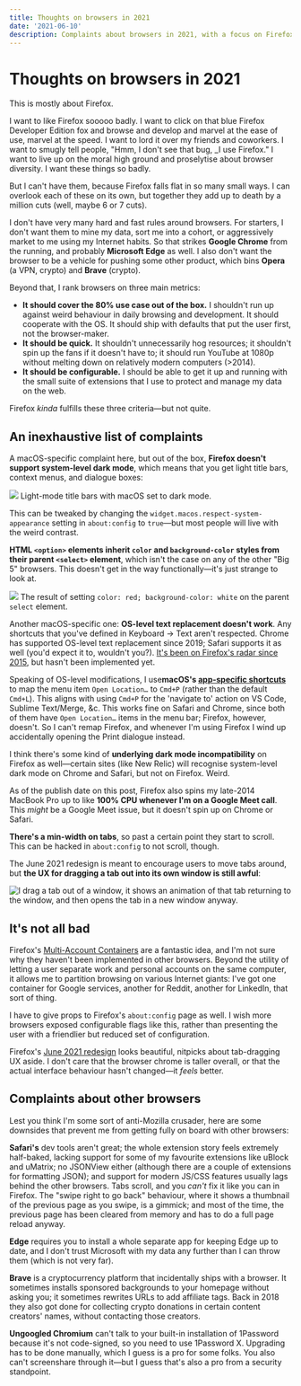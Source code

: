 ```yaml
---
title: Thoughts on browsers in 2021
date: '2021-06-10'
description: Complaints about browsers in 2021, with a focus on Firefox, which I desperately want to like.
---
```


<Date date="2021-06-10" />

# Thoughts on browsers in 2021
This is mostly about Firefox.

I want to like Firefox sooooo badly. I want to click on that blue Firefox Developer Edition fox and browse and develop and marvel at the ease of use, marvel at the speed. I want to lord it over my friends and coworkers. I want to smugly tell people, "Hmm, I don't see that bug, _I use Firefox." I want to live up on the moral high ground and proselytise about browser diversity. I want these things so badly.

But I can't have them, because Firefox falls flat in so many small ways. I can overlook each of these on its own, but together they add up to death by a million cuts (well, maybe 6 or 7 cuts).

I don't have very many hard and fast rules around browsers. For starters, I don't want them to mine my data, sort me into a cohort, or aggressively market to me using my Internet habits. So that strikes **Google Chrome** from the running, and probably **Microsoft Edge** as well. I also don't want the browser to be a vehicle for pushing some other product, which bins **Opera** (a VPN, crypto) and **Brave** (crypto).

Beyond that, I rank browsers on three main metrics:

- **It should cover the 80% use case out of the box.** I shouldn't run up against weird behaviour in daily browsing and development. It should cooperate with the OS. It should ship with defaults that put the user first, not the browser-maker.
- **It should be quick.** It shouldn't unnecessarily hog resources; it shouldn't spin up the fans if it doesn't have to; it should run YouTube at 1080p without melting down on relatively modern computers (>2014).
- **It should be configurable.** I should be able to get it up and running with the small suite of extensions that I use to protect and manage my data on the web.

Firefox _kinda_ fulfills these three criteria—but not quite.

## An inexhaustive list of complaints
A macOS-specific complaint here, but out of the box, **Firefox doesn't support system-level dark mode**, which means that you get light title bars, context menus, and dialogue boxes:

<Image src="/2021-06/title-bars.png">
  Light-mode title bars with macOS set to dark mode.
</Image>

This can be tweaked by changing the `widget.macos.respect-system-appearance` setting in `about:config` to `true`—but most people will live with the weird contrast.

**HTML `<option>` elements inherit `color` and `background-color` styles from their parent `<select>` element**, which isn't the case on any of the other "Big 5" browsers. This doesn't get in the way functionally—it's just strange to look at.

<Image src="/2021-06/options.png">
  The result of setting <code>color: red; background-color: white</code> on the parent <code>select</code> element.
</Image>

Another macOS-specific one: **OS-level text replacement doesn't work**. Any shortcuts that you've defined in Keyboard → Text aren't respected. Chrome has supported OS-level text replacement since 2019; Safari supports it as well (you'd expect it to, wouldn't you?). [It's been on Firefox's radar since 2015](https://bugzilla.mozilla.org/show_bug.cgi?id=1149826), but hasn't been implemented yet.

Speaking of OS-level modifications, I use**macOS's [app-specific shortcuts](https://support.apple.com/en-gb/guide/mac-help/mchlp2271/mac)** to map the menu item `Open Location…` to `Cmd+P` (rather than the default `Cmd+L`). This aligns with using `Cmd+P` for the 'navigate to' action on VS Code, Sublime Text/Merge, &c. This works fine on Safari and Chrome, since both of them have `Open Location…` items in the menu bar; Firefox, however, doesn't. So I can't remap Firefox, and whenever I'm using Firefox I wind up accidentally opening the Print dialogue instead.

I think there's some kind of **underlying dark mode incompatibility** on Firefox as well—certain sites (like New Relic) will recognise system-level dark mode on Chrome and Safari, but not on Firefox. Weird.

As of the publish date on this post, Firefox also spins my late-2014 MacBook Pro up to like **100% CPU whenever I'm on a Google Meet call**. This _might_ be a Google Meet issue, but it doesn't spin up on Chrome or Safari.

**There's a min-width on tabs**, so past a certain point they start to scroll. This can be hacked in `about:config` to not scroll, though.

The June 2021 redesign is meant to encourage users to move tabs around, but **the UX for dragging a tab out into its own window is still awful**:

<img src="https://assets.charlesharri.es/src/2021-06/dragging-tabs.gif" alt="I drag a tab out of a window, it shows an animation of that tab returning to the window, and then opens the tab in a new window anyway." />

## It's not all bad
Firefox's [Multi-Account Containers](https://support.mozilla.org/en-US/kb/containers) are a fantastic idea, and I'm not sure why they haven't been implemented in other browsers. Beyond the utility of letting a user separate work and personal accounts on the same computer, it allows me to partition browsing on various Internet giants: I've got one container for Google services, another for Reddit, another for LinkedIn, that sort of thing.

I have to give props to Firefox's `about:config` page as well. I wish more browsers exposed configurable flags like this, rather than presenting the user with a friendlier but reduced set of configuration.

Firefox's [June 2021 redesign](https://www.theverge.com/2021/6/1/22463321/firefox-design-redesign-bigger-floatier-tabs) looks beautiful, nitpicks about tab-dragging UX aside. I don't care that the browser chrome is taller overall, or that the actual interface behaviour hasn't changed—it _feels_ better.

## Complaints about other browsers
Lest you think I'm some sort of anti-Mozilla crusader, here are some downsides that prevent me from getting fully on board with other browsers:

**Safari's** dev tools aren't great; the whole extension story feels extremely half-baked, lacking support for some of my favourite extensions like uBlock and uMatrix; no JSONView either (although there are a couple of extensions for formatting JSON); and support for modern JS/CSS features usually lags behind the other browsers. Tabs scroll, and you _can't_ fix it like you can in Firefox. The "swipe right to go back" behaviour, where it shows a thumbnail of the previous page as you swipe, is a gimmick; and most of the time, the previous page has been cleared from memory and has to do a full page reload anyway.

**Edge** requires you to install a whole separate app for keeping Edge up to date, and I don't trust Microsoft with my data any further than I can throw them (which is not very far).

**Brave** is a cryptocurrency platform that incidentally ships with a browser. It sometimes installs sponsored backgrounds to your homepage without asking you; it sometimes rewrites URLs to add affiliate tags. Back in 2018 they also got done for collecting crypto donations in certain content creators' names, without contacting those creators.

**Ungoogled Chromium** can't talk to your built-in installation of 1Password because it's not code-signed, so you need to use 1Password X. Upgrading has to be done manually, which I guess is a pro for some folks. You also can't screenshare through it—but I guess that's also a pro from a security standpoint.


